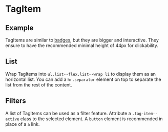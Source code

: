 
<Meta of={TagItemStories} />

# TagItem

## Example

TagItems are similar to [badges](?path=/docs/components-badge--example), but they are bigger and interactive. They ensure to have the recommended minimal height of 44px for clickability.

<Canvas of={TagItemStories.Example} />

<Controls of={TagItemStories.Example} />

## List

Wrap TagItems into `ul.list--flex.list--wrap li` to display them as an horizontal list.
You can add a `hr.separator` element on top to separate the list from the rest of the content.

<Canvas of={TagItemStories.List} />

## Filters

A list of TagItems can be used as a filter feature.
Attribute a `.tag-item--active` class to the selected element.
A `button` element is recommended in place of a `a` link.

<Canvas of={TagItemStories.Filters} />
